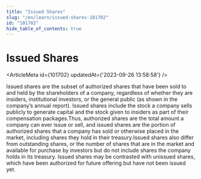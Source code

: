 ```yaml
---
title: "Issued Shares"
slug: "/en/learn/issued-shares-101702"
id: "101702"
hide_table_of_contents: true
---
```



# Issued Shares

<ArticleMeta id={101702} updatedAt={'2023-09-26 13:58:58'} />
<div className='border-solid border-b border-t-0 my-4 border-[var(--ifm-color-gray-300)]' />

Issued shares are the subset of authorized shares that have been sold to and held by the shareholders of a company, regardless of whether they are insiders, institutional investors, or the general public (as shown in the company’s annual report). Issued shares include the stock a company sells publicly to generate capital and the stock given to insiders as part of their compensation packages.Thus, authorized shares are the total amount a company can ever issue or sell, and issued shares are the portion of authorized shares that a company has sold or otherwise placed in the market, including shares they hold in their treasury.Issued shares also differ from outstanding shares, or the number of shares that are in the market and available for purchase by investors but do not include shares the company holds in its treasury. Issued shares may be contrasted with unissued shares, which have been authorized for future offering but have not been issued yet.

